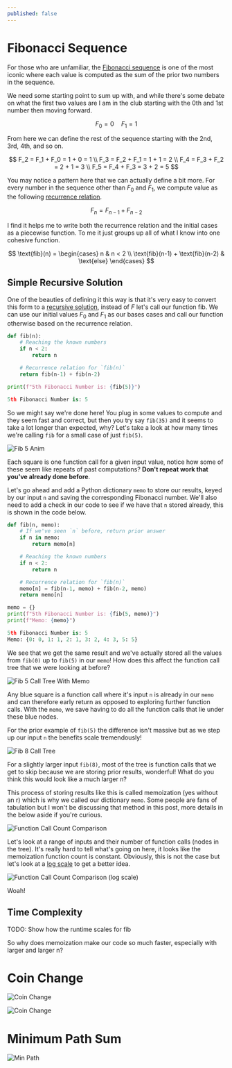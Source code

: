 ```yaml
---
published: false
---
```


# Fibonacci Sequence

For those who are unfamiliar, the [Fibonacci sequence](https://en.wikipedia.org/wiki/Fibonacci_sequence) is one of the most iconic where each value is computed as the sum of the prior two numbers in the sequence.

We need some starting point to sum up with, and while there's some debate on what the first two values are I am in the club starting with the 0th and 1st number then moving forward.

$$
F_0 = 0 \quad F_1 = 1
$$

From here we can define the rest of the sequence starting with the 2nd, 3rd, 4th, and so on.

$$
F_2 = F_1 + F_0 = 1 + 0 = 1 \\
F_3 = F_2 + F_1 = 1 + 1 = 2 \\
F_4 = F_3 + F_2 = 2 + 1 = 3 \\
F_5 = F_4 + F_3 = 3 + 2 = 5
$$

You may notice a pattern here that we can actually define a bit more. For every number in the sequence other than $F_0$ and $F_1$, we compute value as the following [recurrence relation](https://en.wikipedia.org/wiki/Recurrence_relation).

$$
F_n = F_{n-1} + F_{n-2}
$$

I find it helps me to write both the recurrence relation and the initial cases as a piecewise function. To me it just groups up all of what I know into one cohesive function.

$$
\text{fib}(n) =
\begin{cases}
    n & n < 2 \\
    \text{fib}(n-1) + \text{fib}(n-2) & \text{else}
\end{cases}
$$

## Simple Recursive Solution

One of the beauties of defining it this way is that it's very easy to convert this form to a [recursive solution](https://realpython.com/python-recursion/), instead of $F$ let's call our function $\text{fib}$. We can use our initial values $F_0$ and $F_1$ as our bases cases and call our function otherwise based on the recurrence relation.

```python output=1
def fib(n):
    # Reaching the known numbers
    if n < 2:
        return n

    # Recurrence relation for `fib(n)`
    return fib(n-1) + fib(n-2)

print(f"5th Fibonacci Number is: {fib(5)}")

5th Fibonacci Number is: 5
```

So we might say we're done here! You plug in some values to compute and they seem fast and correct, but then you try say `fib(35)` and it seems to take a lot longer than expected, why? Let's take a look at how many times we're calling `fib` for a small case of just `fib(5)`.

![Fib 5 Anim](./images/fib_5_anim.gif)

Each square is one function call for a given input value, notice how some of these seem like repeats of past computations? **Don't repeat work that you've already done before**.

Let's go ahead and add a Python dictionary `memo` to store our results, keyed by our input `n` and saving the corresponding Fibonacci number. We'll also need to add a check in our code to see if we have that `n` stored already, this is shown in the code below.

```python output=2
def fib(n, memo):
    # If we've seen `n` before, return prior answer
    if n in memo:
        return memo[n]

    # Reaching the known numbers
    if n < 2:
        return n

    # Recurrence relation for `fib(n)`
    memo[n] = fib(n-1, memo) + fib(n-2, memo)
    return memo[n]

memo = {}
print(f"5th Fibonacci Number is: {fib(5, memo)}")
print(f"Memo: {memo}")

5th Fibonacci Number is: 5
Memo: {0: 0, 1: 1, 2: 1, 3: 2, 4: 3, 5: 5}
```

We see that we get the same result and we've actually stored all the values from `fib(0)` up to `fib(5)` in our `memo`! How does this affect the function call tree that we were looking at before?

![Fib 5 Call Tree With Memo](./images/fib_5.png)

Any blue square is a function call where it's input `n` is already in our `memo` and can therefore early return as opposed to exploring further function calls. With the `memo`, we save having to do all the function calls that lie under these blue nodes.

For the prior example of `fib(5)` the difference isn't massive but as we step up our input `n` the benefits scale tremendously!

![Fib 8 Call Tree](./images/fib_8.png)

For a slightly larger input `fib(8)`, most of the tree is function calls that we get to skip because we are storing prior results, wonderful! What do you think this would look like a much larger n?

This process of storing results like this is called memoization (yes without an r) which is why we called our dictionary `memo`. Some people are fans of tabulation but I won't be discussing that method in this post, more details in the below aside if you're curious.


<Collapse title="Tabulation Vs Memoization">
  <Tabulation />
</Collapse>

![Function Call Count Comparison](./images/fib_comp.png)

Let's look at a range of inputs and their number of function calls (nodes in the tree). It's really hard to tell what's going on here, it looks like the memoization function count is constant. Obviously, this is not the case but let's look at a [log scale](https://en.wikipedia.org/wiki/Logarithmic_scale) to get a better idea.

![Function Call Count Comparison (log scale)](./images/fib_comp_log.png)

Woah!

## Time Complexity

TODO: Show how the runtime scales for fib

So why does memoization make our code so much faster, especially with larger and larger n?

# Coin Change

![Coin Change](./images/coin_change_small.png)

![Coin Change](./images/coin_change_large.png)

# Minimum Path Sum

![Min Path](./images/min_path_sum.png)
